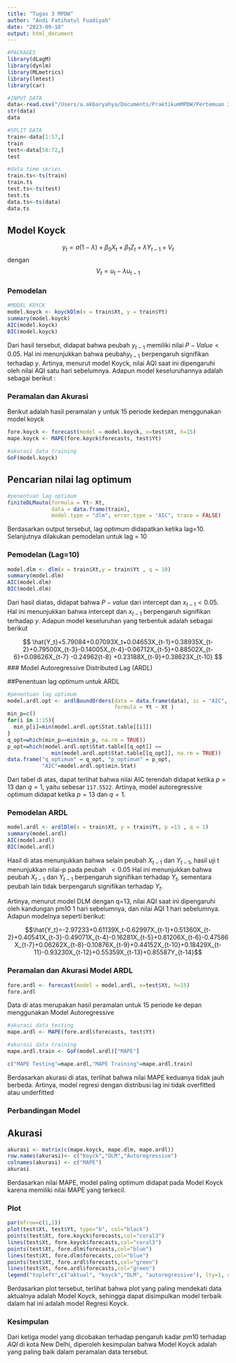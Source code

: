 ```yaml
---
title: "Tugas 3 MPDW"
author: "Andi Fatihatul Fuadiyah"
date: "2023-09-18"
output: html_document
---
```


```r
#PACKAGES
library(dLagM)
library(dynlm)
library(MLmetrics)
library(lmtest)
library(car)
```

```r
#INPUT DATA
data<-read.csv("/Users/a.akbaryahya/Documents/PraktikumMPDW/Pertemuan 3/NewDelhi_Air_quality_data.csv")
str(data)
data
```
```r
#SPLIT DATA
train<-data[1:57,]
train
test<-data[58:72,]
test
```

```r
#data time series
train.ts<-ts(train)
train.ts
test.ts<-ts(test)
test.ts
data.ts<-ts(data)
data.ts
```
## Model Koyck

$$
y_t=a(1-\lambda)+\beta_0X_t+\beta_1Z_t+\lambda Y_{t-1}+V_t
$$
dengan $$V_t=u_t-\lambda u_{t-1}$$

### Pemodelan

```r
#MODEL KOYCK
model.koyck <- koyckDlm(x = train$Xt, y = train$Yt)
summary(model.koyck)
AIC(model.koyck)
BIC(model.koyck)
```
Dari hasil tersebut, didapat bahwa peubah $y_{t-1}$ memiliki nilai $P-Value<0.05$. Hal ini menunjukkan bahwa peubah$y_{t-1}$ berpengaruh signifikan terhadap $y$. Artinya, menurut model Koyck, nilai AQI saat ini dipengaruhi oleh nilai AQI satu hari sebelumnya. Adapun model keseluruhannya adalah sebagai berikut :

### Peramalan dan Akurasi

Berikut adalah hasil peramalan y untuk 15 periode kedepan menggunakan model koyck

```r
fore.koyck <- forecast(model = model.koyck, x=test$Xt, h=15)
mape.koyck <- MAPE(fore.koyck$forecasts, test$Yt)

#akurasi data training
GoF(model.koyck)
```

## Pencarian nilai lag optimum 

```r
#penentuan lag optimum 
finiteDLMauto(formula = Yt~ Xt,
              data = data.frame(train),
              model.type = "dlm", error.type = "AIC", trace = FALSE)
```
Berdasarkan output tersebut, lag optimum didapatkan ketika lag=10. Selanjutnya dilakukan pemodelan untuk lag = 10

### Pemodelan (Lag=10)

```r
model.dlm <- dlm(x = train$Xt,y = train$Yt , q = 10)
summary(model.dlm)
AIC(model.dlm)
BIC(model.dlm)
```

Dari hasil diatas, didapat bahwa $P-value$ dari intercept dan $x_{t-1}<0.05$. Hal ini menunjukkan bahwa intercept dan $x_{t-1}$ berpengaruh signifikan terhadap $y$. Adapun model keseluruhan yang terbentuk adalah sebagai berikut

$$
\hat{Y_t}=5.79084+0.07093X_t+0.04653X_{t-1}+0.38935X_{t-2}+0.79500X_{t-3}-0.14005X_{t-4}-0.06712X_{t-5}+0.88502X_{t-6}+0.08626X_{t-7} -0.24962{t-8}
+0.23188X_{t-9}+0.38623X_{t-10}
$$
### Model Autoregressive Distributed Lag (ARDL)

##Penentuan lag optimum untuk ARDL

```r
#penentuan lag optimum
model.ardl.opt <- ardlBoundOrders(data = data.frame(data), ic = "AIC", 
                                  formula = Yt ~ Xt )
min_p=c()
for(i in 1:15){
  min_p[i]=min(model.ardl.opt$Stat.table[[i]])
}
q_opt=which(min_p==min(min_p, na.rm = TRUE))
p_opt=which(model.ardl.opt$Stat.table[[q_opt]] == 
              min(model.ardl.opt$Stat.table[[q_opt]], na.rm = TRUE))
data.frame("q_optimum" = q_opt, "p_optimum" = p_opt, 
           "AIC"=model.ardl.opt$min.Stat)
```
Dari tabel di atas, dapat terlihat bahwa nilai AIC terendah didapat ketika $p=13$ dan $q=1$, yaitu sebesar `117.5522`. Artinya, model autoregressive optimum didapat ketika $p=13$ dan $q=1$.

### Pemodelan ARDL

```r
model.ardl <- ardlDlm(x = train$Xt, y = train$Yt, p =13 , q = 1)
summary(model.ardl)
AIC(model.ardl)
BIC(model.ardl)
```
Hasil di atas menunjukkan bahwa selain peubah $X_{t-1}$ dan $Y_{t-1}$, hasil uji t menunjukkan nilai-p pada peubah $\ < 0.05$ Hal ini menunjukkan bahwa peubah $X_{t-1}$ dan $Y_{t-1}$ berpengaruh signifikan terhadap $Y_t$, sementara peubah lain tidak berpengaruh signifikan terhadap $Y_t$.

Artinya, menurut model DLM dengan q=13, nilai AQI saat ini dipengaruhi oleh kandungan pm10 1 hari sebelumnya, dan nilai AQI 1 hari sebelumnya. 
Adapun modelnya seperti berikut:

$$\hat{Y_t}=-2.97233+0.61139X_t-0.62997X_{t-1}+0.51360X_{t-2}+0.40541X_{t-3}-0.49071X_{t-4}-0.16281X_{t-5}+0.81206X_{t-6}-0.47586 X_{t-7}+0.06262X_{t-8}-0.10876X_{t-9}+0.44152X_{t-10}+0.18429X_{t-11}-0.93230X_{t-12}+0.55359X_{t-13}+0.85587Y_{t-14}$$

### Peramalan dan Akurasi Model ARDL
```r
fore.ardl <- forecast(model = model.ardl, x=test$Xt, h=15)
fore.ardl
```

Data di atas merupakan hasil peramalan untuk 15 periode ke depan menggunakan Model Autoregressive 

```r
#akurasi data testing
mape.ardl <- MAPE(fore.ardl$forecasts, test$Yt)

#akurasi data training
mape.ardl.train <- GoF(model.ardl)["MAPE"]

c("MAPE Testing"=mape.ardl,"MAPE Training"=mape.ardl.train)
```
Berdasarkan akurasi di atas, terlihat bahwa nilai MAPE keduanya tidak jauh berbeda. Artinya, model regresi dengan distribusi lag ini tidak overfitted atau underfitted

### Perbandingan Model
## Akurasi
```r
akurasi <- matrix(c(mape.koyck, mape.dlm, mape.ardl))
row.names(akurasi)<- c("Koyck","DLM","Autoregressive")
colnames(akurasi) <- c("MAPE")
akurasi
```
Berdasarkan nilai MAPE, model paling optimum didapat pada Model Koyck karena memiliki nilai MAPE yang terkecil.

### Plot

```r
par(mfrow=c(1,1))
plot(test$Xt, test$Yt, type="b", col="black")
points(test$Xt, fore.koyck$forecasts,col="coral3")
lines(test$Xt, fore.koyck$forecasts,col="coral3")
points(test$Xt, fore.dlm$forecasts,col="blue")
lines(test$Xt, fore.dlm$forecasts,col="blue")
points(test$Xt, fore.ardl$forecasts,col="green")
lines(test$Xt, fore.ardl$forecasts,col="green")
legend("topleft",c("aktual", "koyck","DLM", "autoregressive"), lty=1, col=c("black","coral3","blue","green"), cex=0.7)
```
Berdasarkan plot tersebut, terlihat bahwa plot yang paling mendekati data aktualnya adalah Model Koyck, sehingga dapat disimpulkan model terbaik dalam hal ini adalah model Regresi Koyck.

### Kesimpulan
Dari ketiga model yang dicobakan terhadap pengaruh kadar $pm10$ terhadap $AQI$ di kota New Delhi, diperoleh kesimpulan bahwa Model Koyck adalah yang paling baik dalam peramalan data tersebut.